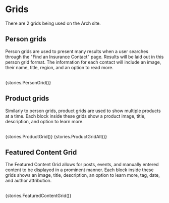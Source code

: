 
<Meta title="Blocks / Grids" />

# Grids

There are 2 grids being used on the Arch site.

## Person grids

Person grids are used to present many results when a user searches through the "Find an Insurance Contact" page. Results will be laid out in this person grid format. The information for each contact will include an image, their name, title, region, and an option to read more.

<br />

<Story name="Person Grid">
  {stories.PersonGrid()}
</Story>

<br />

## Product grids
Similarly to person grids, product grids are used to show multiple products at a time. Each block inside these grids show a product image, title, description, and option to learn more.

<br />

<Story name="Product Grid">
  {stories.ProductGrid()}
</Story>

<Story name="Product Grid Alternate">
  {stories.ProductGridAlt()}
</Story>

<br />

## Featured Content Grid
The Featured Content Grid allows for posts, events, and manually entered content to be displayed in a prominent manner. Each block inside these grids shows an image, title, description, an option to learn more, tag, date, and author attribution.

<br />

<Story name="Featured Content Grid">
  {stories.FeaturedContentGrid()}
</Story>